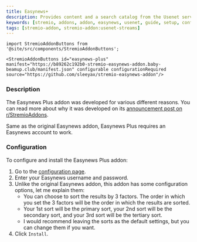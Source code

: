 ```yaml
---
title: Easynews+
description: Provides content and a search catalog from the Usenet service, Easynews, within Stremio. Requires an Easynews account.
keywords: [stremio, addons, addon, easynews, usenet, guide, setup, configuration, install, link]
tags: [stremio-addon, stremio-addon:usenet-streams]
---
```

```mdx-code-block
import StremioAddonButtons from '@site/src/components/StremioAddonButtons';

<StremioAddonButtons id="easynews-plus" manifest="https://b89262c192b0-stremio-easynews-addon.baby-beamup.club/manifest.json" configurable configurationRequired source="https://github.com/sleeyax/stremio-easynews-addon"/> 
```

<h3>Description</h3>

The Easynews Plus addon was developed for various different reasons. 
You can read more about why it was developed on its [announcement post on r/StremioAddons](https://www.reddit.com/r/StremioAddons/comments/1ehrrdg/new_addon_easynews/).

Same as the original Easynews addon, Easynews Plus requires an Easynews account to work.

<h3>Configuration</h3>

To configure and install the Easynews Plus addon:

1. Go to the [configuration page](https://b89262c192b0-stremio-easynews-addon.baby-beamup.club/configure).
2. Enter your Easynews username and password.
3. Unlike the original Easynews addon, this addon has some configuration options, let me explain them:
    - You can choose to sort the results by 3 factors. The order in which you set the 3 factors will be the order in which the results are sorted. 
    - Your 1st sort will be the primary sort, your 2nd sort will be the secondary sort, and your 3rd sort will be the tertiary sort.
    - I would recommend leaving the sorts as the default settings, but you can change them if you want.
4. Click `Install`.
